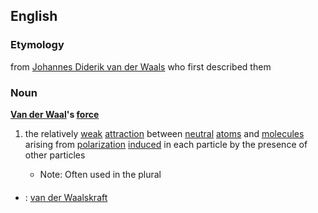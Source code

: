 ==English==
===Etymology===
from [[w:Johannes Diderik van der Waals|Johannes Diderik van der Waals]] who first described them
===Noun===
{{wikipedia}}
'''[[Van der Waal]]'s [[force]]'''
#{{chemistry}} the relatively [[weak]] [[attraction]] between [[neutral]] [[atom]]s and [[molecule]]s arising from [[polarization]] [[induce]]d in each particle by the presence of other particles
#*Note: Often used in the plural
===={{trans}}====
* {{sv}} : [[van der Waalskraft]]